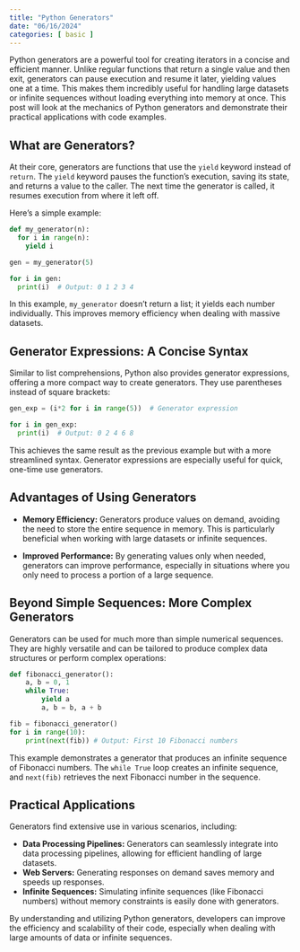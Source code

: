 ```yaml
---
title: "Python Generators"
date: "06/16/2024"
categories: [ basic ]
---
```



Python generators are a powerful tool for creating iterators in a concise and efficient manner.  Unlike regular functions that return a single value and then exit, generators can pause execution and resume it later, yielding values one at a time. This makes them incredibly useful for handling large datasets or infinite sequences without loading everything into memory at once. This post will look at the mechanics of Python generators and demonstrate their practical applications with code examples.

## What are Generators?

At their core, generators are functions that use the `yield` keyword instead of `return`.  The `yield` keyword pauses the function's execution, saving its state, and returns a value to the caller. The next time the generator is called, it resumes execution from where it left off.

Here's a simple example:

```python
def my_generator(n):
  for i in range(n):
    yield i

gen = my_generator(5)

for i in gen:
  print(i)  # Output: 0 1 2 3 4
```

In this example, `my_generator` doesn't return a list; it yields each number individually. This improves memory efficiency when dealing with massive datasets.

## Generator Expressions: A Concise Syntax

Similar to list comprehensions, Python also provides generator expressions, offering a more compact way to create generators.  They use parentheses instead of square brackets:

```python
gen_exp = (i*2 for i in range(5))  # Generator expression

for i in gen_exp:
  print(i)  # Output: 0 2 4 6 8
```

This achieves the same result as the previous example but with a more streamlined syntax.  Generator expressions are especially useful for quick, one-time use generators.


##  Advantages of Using Generators

* **Memory Efficiency:** Generators produce values on demand, avoiding the need to store the entire sequence in memory. This is particularly beneficial when working with large datasets or infinite sequences.

* **Improved Performance:**  By generating values only when needed, generators can improve performance, especially in situations where you only need to process a portion of a large sequence.


##  Beyond Simple Sequences:  More Complex Generators

Generators can be used for much more than simple numerical sequences. They are highly versatile and can be tailored to produce complex data structures or perform complex operations:

```python
def fibonacci_generator():
    a, b = 0, 1
    while True:
        yield a
        a, b = b, a + b

fib = fibonacci_generator()
for i in range(10):
    print(next(fib)) # Output: First 10 Fibonacci numbers

```

This example demonstrates a generator that produces an infinite sequence of Fibonacci numbers.  The `while True` loop creates an infinite sequence, and `next(fib)` retrieves the next Fibonacci number in the sequence.


##  Practical Applications


Generators find extensive use in various scenarios, including:

* **Data Processing Pipelines:**  Generators can seamlessly integrate into data processing pipelines, allowing for efficient handling of large datasets.
* **Web Servers:**  Generating responses on demand saves memory and speeds up responses.
* **Infinite Sequences:** Simulating infinite sequences (like Fibonacci numbers) without memory constraints is easily done with generators.


By understanding and utilizing Python generators, developers can improve the efficiency and scalability of their code, especially when dealing with large amounts of data or infinite sequences.

